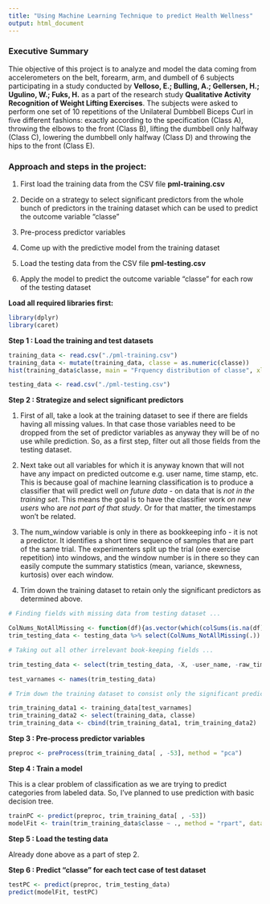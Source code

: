 ```yaml
---
title: "Using Machine Learning Technique to predict Health Wellness"
output: html_document
---
```


### Executive Summary

Thie objective of this project is to analyze and model the data coming from accelerometers on the belt, forearm, arm, and dumbell of 6 subjects participating in a study conducted by **Velloso, E.; Bulling, A.; Gellersen, H.; Ugulino, W.; Fuks, H.** as a part of the research study **Qualitative Activity Recognition of Weight Lifting Exercises**. The subjects were asked to perform one set of 10 repetitions of the Unilateral Dumbbell Biceps Curl in five different fashions: exactly according to the specification (Class A), throwing the elbows to the front (Class B), lifting the dumbbell only halfway (Class C), lowering the dumbbell only halfway (Class D) and throwing the hips to the front (Class E).

### Approach and steps in the project:

1. First load the training data from the CSV file **pml-training.csv**

2. Decide on a strategy to select significant predictors from the whole bunch of predictors in the training dataset which can be used to predict the outcome variable "classe"

3. Pre-process predictor variables

4. Come up with the predictive model from the training dataset

5. Load the testing data from the CSV file **pml-testing.csv**

6. Apply the model to predict the outcome variable "classe" for each row of the testing dataset

**Load all required libraries first:**

```r

library(dplyr)
library(caret)

```

**Step 1 : Load the training and test datasets**

```r
training_data <- read.csv("./pml-training.csv")
training_data <- mutate(training_data, classe = as.numeric(classe))
hist(training_data$classe, main = "Frquency distribution of classe", xlab = "Classe (A=1;B=2,C=3,D=4,E=5)")

testing_data <- read.csv("./pml-testing.csv")

```

**Step 2 : Strategize and select significant predictors**

1. First of all, take a look at the training dataset to see if there are fields having all missing values. In that case those variables need to be dropped from the set of predictor variables as anyway they will be of no use while prediction. So, as a first step, filter out all those fields from the testing dataset.

2. Next take out all variables for which it is anyway known that will not have any impact on predicted outcome e.g. user name, time stamp, etc. This is because goal of machine learning classification is to produce a classifier that will predict well *on future data* - on data that is *not in the training set*.  This means the goal is to have the classifier work *on new users* who are *not part of that study*. Or for that matter, the timestamps won't be related.

3. The num_window variable is only in there as bookkeeping info - it is not a predictor. It identifies a short time sequence of samples that are part of the same trial.  The experimenters split up the trial (one exercise repetition) into windows, and the window number is in there so they can easily compute the summary statistics (mean, variance, skewness, kurtosis) over each window.

4. Trim down the training dataset to retain only the significant predictors as determined above.

```r
# Finding fields with missing data from testing dataset ...

ColNums_NotAllMissing <- function(df){as.vector(which(colSums(is.na(df)) != nrow(df)))}
trim_testing_data <- testing_data %>% select(ColNums_NotAllMissing(.))

# Taking out all other irrelevant book-keeping fields ...

trim_testing_data <- select(trim_testing_data, -X, -user_name, -raw_timestamp_part_1, -raw_timestamp_part_2, -cvtd_timestamp, -new_window, -num_window, -problem_id)

test_varnames <- names(trim_testing_data)

# Trim down the training dataset to consist only the significant predictors ...

trim_training_data1 <- training_data[test_varnames]
trim_training_data2 <- select(training_data, classe)
trim_training_data <- cbind(trim_training_data1, trim_training_data2)

```

**Step 3 : Pre-process predictor variables**

```r

preproc <- preProcess(trim_training_data[ , -53], method = "pca")

```

**Step 4 : Train a model**
  
This is a clear problem of classification as we are trying to predict categories from labeled data. So, I've planned to use prediction with basic decision tree.

```r

trainPC <- predict(preproc, trim_training_data[ , -53])
modelFit <- train(trim_training_data$classe ~ ., method = "rpart", data = trainPC)

```

**Step 5 : Load the testing data**

Already done above as a part of step 2.

**Step 6 : Predict "classe" for each tect case of test dataset**

```r

testPC <- predict(preproc, trim_testing_data)
predict(modelFit, testPC)

```
